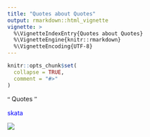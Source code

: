 ```yaml
---
title: "Quotes about Quotes"
output: rmarkdown::html_vignette
vignette: >
  %\VignetteIndexEntry{Quotes about Quotes}
  %\VignetteEngine{knitr::rmarkdown}
  %\VignetteEncoding{UTF-8}
---
```


```r
knitr::opts_chunk$set(
  collapse = TRUE,
  comment = "#>"
)
```

<span style = "font-family: 'Fredericka the Great' !important; font-size = 60px !important"> &ldquo; </span> Quotes <span style = "font-family: 'Fredericka the Great' !important; font-size = 60px !important"> &rdquo; </span>

<span style = 'color: blue'> skata </span>

![](F:/Greg/Github_Repos/rQuote/man/figures/ambrose_bierce.svg)
